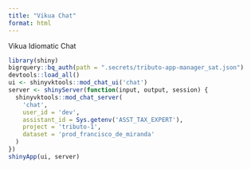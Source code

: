 ```yaml
---
title: "Vikua Chat"
format: html
---
```


Vikua Idiomatic Chat

```r
library(shiny)
bigrquery::bq_auth(path = ".secrets/tributo-app-manager_sat.json")
devtools::load_all()
ui <- shinyvktools::mod_chat_ui('chat')
server <- shinyServer(function(input, output, session) {
  shinyvktools::mod_chat_server(
    'chat',
    user_id = 'dev', 
    assistant_id = Sys.getenv('ASST_TAX_EXPERT'), 
    project = 'tributo-1', 
    dataset = 'prod_francisco_de_miranda'
  )
})
shinyApp(ui, server)
```
